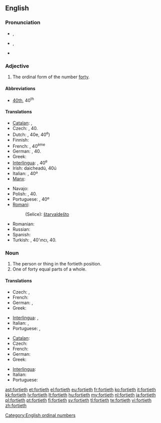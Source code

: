 ==English==

===Pronunciation===
* {{a|RP}} {{IPA|/ˈfɔːtiəθ/}}, {{SAMPA|/fO:ti@T/}}
* {{a|GenAm}} {{IPA|/ˈfɔɻtiəθ/}}, {{SAMPA|/"fOrti@T/}}
* {{hyphenation|for|ti|eth}}

===Adjective===
{{en-adj|-}}

# The ordinal form of the number [[forty]].

====Abbreviations====
* [[40th]], 40<sup>th</sup>

====Translations====
{{trans-top|ordinal form of forty}}
* [[Catalan]]: {{t|ca|quarantè}}, {{t|ca|quadragèsim}}
* Czech: {{t|cs|čtyřicátý}}, 40.
* Dutch: {{t|nl|veertigste}}, 40e, 40<sup>e</sup>)
* Finnish: {{t|fi|neljäskymmenes}}
* French: {{t+|fr|quarantième}}, 40<sup>ème</sup>
* German: {{t|de|vierzigster}}, 40.
* Greek: {{t+|el|τεσσαρακοστός|tr=tessarakostós}}
* [[Interlingua]]: {{t|ia|quarantesime}}, 40<sup>e</sup>
* Irish: daicheadú, 40ú
* Italian: {{t|it|quarantesimo}}, 40º
* [[Manx]]: {{t|gv|daeedoo}}
{{trans-mid}}
* Navajo: {{tø|nv|dízdiin góneʼ}}
* Polish: {{t+|pl|czterdziesty}}, 40.
* Portuguese: {{t|pt|quadragésimo}}, 40º
* [[Romani]]:
*: (Selice): [[štarvaldešto]] {{m}}
* Romanian: {{t|ro|patruzecilea}}
* Russian: {{t|ru|сороковой|sc=Cyrl|tr=sorokovój}}
* Spanish: {{t|es|cuadragésimo}}
* Turkish: {{t|tr|kırkıncı}}, 40'ıncı, 40.
{{trans-bottom}}

===Noun===
{{en-noun}}

# The person or thing in the fortieth position.
# One of forty equal parts of a whole.

====Translations====
{{trans-top|person or thing}}
* Czech: {{t-|cs|čtyřicátý|m}}, {{t-|cs|čtyřicátá|f}}
* French: {{t+|fr|quarantième}}
* German: {{t-|de|Vierzigster|m}}, {{t-|de|Vierzigste|f}}
* Greek: {{t|el|τεσσαρακοστός|tr=tessarakostós|sc=Grek}}
{{trans-mid}}
* [[Interlingua]]: {{t|ia|quarantesimo|m}}, {{t|ia|quarantesima|f}}
* Italian: {{t+|it|quarantesimo|m}}, {{t+|it|quarantesima|f}}
* Portuguese: {{t+|pt|quadragésimo|m}}, {{t-|pt|quadragésima|f}}
{{trans-bottom}}

{{trans-top|one of forty equal parts}}
* [[Catalan]]: {{t|ca|quarantè|m}}
* Czech: {{t-|cs|čtyřicetina|f}}
* French: {{t+|fr|quarantième|m}}
* German: {{t-|de|Vierzigstel|n}}
* Greek: {{t|el|τεσσαρακοστό|n|tr=tessarakostó|sc=Grek}}
{{trans-mid}}
* [[Interlingua]]: {{t|ia|quarantesimo}}
* Italian: {{t+|it|quarantesimo|m}}
* Portuguese: {{t+|pt|quadragésimo|m}}
{{trans-bottom}}

[[Category:English ordinal numbers]]

[[ast:fortieth]]
[[et:fortieth]]
[[el:fortieth]]
[[eu:fortieth]]
[[fr:fortieth]]
[[ko:fortieth]]
[[it:fortieth]]
[[kk:fortieth]]
[[lv:fortieth]]
[[lt:fortieth]]
[[hu:fortieth]]
[[my:fortieth]]
[[nl:fortieth]]
[[ja:fortieth]]
[[pl:fortieth]]
[[pt:fortieth]]
[[fi:fortieth]]
[[sv:fortieth]]
[[tl:fortieth]]
[[te:fortieth]]
[[vi:fortieth]]
[[zh:fortieth]]